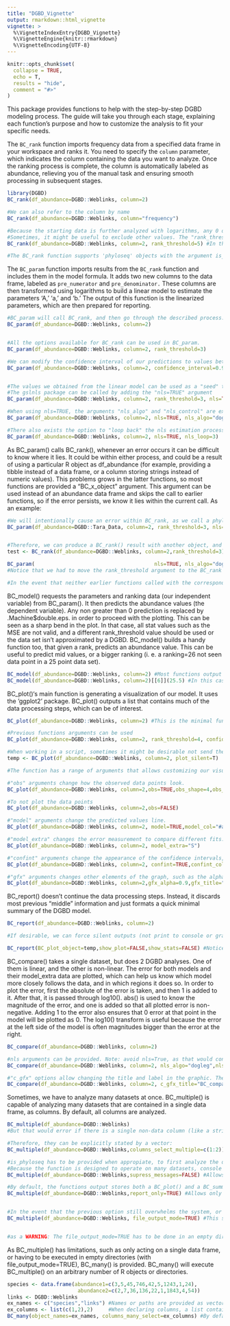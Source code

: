 ```yaml
---
title: "DGBD_Vignette"
output: rmarkdown::html_vignette
vignette: >
  %\VignetteIndexEntry{DGBD_Vignette}
  %\VignetteEngine{knitr::rmarkdown}
  %\VignetteEncoding{UTF-8}
---
```


```r
knitr::opts_chunk$set(
  collapse = TRUE,
  echo = T,
  results = "hide",
  comment = "#>"
)
```

This package provides functions to help with the step-by-step DGBD modeling process. The guide will take you through each stage, explaining each function's purpose and how to customize the analysis to fit your specific needs.

The `BC_rank` function imports frequency data from a specified data frame in your workspace and ranks it. You need to specify the `column` parameter, which indicates the column containing the data you want to analyze. Once the ranking process is complete, the column is automatically labeled as abundance, relieving you of the manual task and ensuring smooth processing in subsequent stages.

```r
library(DGBD)
BC_rank(df_abundance=DGBD::Weblinks, column=2)

#We can also refer to the column by name
BC_rank(df_abundance=DGBD::Weblinks, column="frequency")

#Because the starting data is further analyzed with logarithms, any 0 or negative data points are automatically discarded.
#Sometimes, it might be useful to exclude other values. The "rank_threshold" argument keeps only data points higher than the threshold.
BC_rank(df_abundance=DGBD::Weblinks, column=2, rank_threshold=5) #In this example, all data points equal to or lesser than 5 will be discarded.

#The BC_rank function supports 'phyloseq' objects with the argument is_phyloseq=T

```

The `BC_param` function imports results from the `BC_rank` function and includes them in the model formula. It adds two new columns to the data frame, labeled as `pre_numerator` and `pre_denominator.` These columns are then transformed using logarithms to build a linear model to estimate the parameters 'A,' 'a,' and 'b.' The output of this function is the linearized parameters, which are then prepared for reporting.

```r
#BC_param will call BC_rank, and then go through the described process.
BC_param(df_abundance=DGBD::Weblinks, column=2)


#All the options available for BC_rank can be used in BC_param. 
BC_param(df_abundance=DGBD::Weblinks, column=2, rank_threshold=3)

#We can modify the confidence interval of our predictions to values between 0 and 1.
BC_param(df_abundance=DGBD::Weblinks, column=2, confidence_interval=0.99)


#The values we obtained from the linear model can be used as a "seed" to calculate a non linear approximation of the parameters.
#The gslnls package can be called by adding the "nls=TRUE" argument
BC_param(df_abundance=DGBD::Weblinks, column=2, rank_threshold=3, nls=TRUE)

#When using nls=TRUE, the arguments "nls_algo" and "nls_control" are exposed as the "algorithm" and "control" arguments of the gsl_nls() function.
BC_param(df_abundance=DGBD::Weblinks, column=2, nls=TRUE, nls_algo="dogleg",nls_control=list(maxiter=70, scale="levenberg"))

#There also exists the option to "loop back" the nls estimation process using the generated values as seeds. It generally doesn't improve results, so changing the nls_algo and nls_control arguments is recommmended instead. Loop=1 means no looping.
BC_param(df_abundance=DGBD::Weblinks, column=2, nls=TRUE, nls_loop=3)
```

As BC_param() calls BC_rank(), whenever an error occurs it can be difficult to know where it lies. It could be within either process, and could be a result of using a particular R object as df_abundance (for example, providing a tibble instead of a data frame, or a column storing strings instead of numeric values). This problems grows in the latter functions, so most functions are provided a "BC_x_object" argument. This argument can be used instead of an abundance data frame and skips the call to earlier functions, so if the error persists, we know it lies within the current call. As an example:

```r
#We will intentionally cause an error within BC_rank, as we call a phyloseq object without the proper arguments. However, this particular BC_param() call might be hard to debug because we have included many arguments which could be the cause of the error.  
BC_param(df_abundance=DGBD::Tara_Data, column=2, rank_threshold=3, nls=TRUE, nls_algo="dogleg",nls_control=list(maxiter=70, scale="levenberg"),confidence_interval=0.99)


#Therefore, we can produce a BC_rank() result with another object, and then use it for this BC_param() call.
test <- BC_rank(df_abundance=DGBD::Weblinks, column=2,rank_threshold=3)

BC_param(                                       nls=TRUE, nls_algo="dogleg",nls_control=list(maxiter=70, scale="levenberg"),confidence_interval=0.99, BC_rank_object=test) #As the error no longer appears, we know that this is a valid BC_param() call. Therefore, the error ocurrs in an earlier function.
#Notice that we had to move the rank_threshold argument to the BC_rank call, in order to imitate the original call's process.

#In the event that neither earlier functions called with the corresponding arguments or the BC_x_object call show errors, the problem could lie within the interaction of the current call and the specific data set.
```

BC_model() requests the parameters and ranking data (our independent variable) from BC_param(). It then predicts the abundance values (the dependent variable). Any non greater than 0 prediction is replaced by .Machine$double.eps. in order to proceed with the plotting. This can be seen as a sharp bend in the plot. In that case, all stat values such as the MSE are not valid, and a different rank_threshold value should be used or the data set isn't approximated by a DGBD. BC_model() builds a handy function too, that given a rank, predicts an abundance value. This can be useful to predict mid values, or a bigger ranking (i. e. a ranking=26 not seen data point in a 25 point data set).

```r
BC_model(df_abundance=DGBD::Weblinks, column=2) #Most functions output lists with a variety of elements related to all previous steps and the current process being done.
BC_model(df_abundance=DGBD::Weblinks, column=2)[[6]](25.5) #In this case, we can call the constructed function like so.

```

BC_plot()'s main function is generating a visualization of our model. It uses the 'ggplot2' package. BC_plot() outputs a list that contains much of the data processing steps, which can be of interest.

```r
BC_plot(df_abundance=DGBD::Weblinks, column=2) #This is the minimal function call.

#Previous functions arguments can be used
BC_plot(df_abundance=DGBD::Weblinks, column=2, rank_threshold=4, confidence_interval=0.985)

#When working in a script, sometimes it might be desirable not send the plot as an output to the graphical device.
temp <- BC_plot(df_abundance=DGBD::Weblinks, column=2, plot_silent=T)

#The function has a range of arguments that allows customizing our visualization.

#"obs" arguments change how the observed data points look.
BC_plot(df_abundance=DGBD::Weblinks, column=2,obs=TRUE,obs_shape=4,obs_col="#aa9fff",obs_size=3)

#To not plot the data points
BC_plot(df_abundance=DGBD::Weblinks, column=2,obs=FALSE)

#"model" arguments change the predicted values line.
BC_plot(df_abundance=DGBD::Weblinks, column=2, model=TRUE,model_col="#aaff00",model_width=2)

#"model_extra" changes the error measurement to compare different fits. The "R2" measurement is not recommended for non-linear relationships (DGBD's are linear only when a=b=1)
BC_plot(df_abundance=DGBD::Weblinks, column=2, model_extra="S")

#"confint" arguments change the appearance of the confidence intervals, and the confidence interval range (which you might not want to plot, as it alters the color of the model line).
BC_plot(df_abundance=DGBD::Weblinks, column=2, confint=TRUE,confint_col="#018666",confint_width=0.5,confrange=TRUE,confrange_col="#ffff78")

#"gfx" arguments changes other elements of the graph, such as the alpha of all objects, the title, whether to plot a label or not, where, the scales and the background color
BC_plot(df_abundance=DGBD::Weblinks, column=2,gfx_alpha=0.9,gfx_title="My Graph",gfx_label=TRUE,gfx_label_coords=c(15,15),gfx_xy_trans=c("log10","log10"),gfx_theme=ggplot2::theme_bw())
```

BC_report() doesn't continue the data processing steps. Instead, it discards most previous "middle" information and just formats a quick minimal summary of the DGBD model.

```r
BC_report(df_abundance=DGBD::Weblinks, column=2)

#If desirable, we can force silent outputs (not print to console or graphical devices)

BC_report(BC_plot_object=temp,show_plot=FALSE,show_stats=FALSE) #Notice the BC_x_object substitution. When the DGBD analysis takes too long (which could happen if the data frame is big). Calling BC_report() means calling all other functions from BC_rank() and redoing everything. BC_x_object substitution avoids spending computer resources in the same task.
```

BC_compare() takes a single dataset, but does 2 DGBD analyses. One of them is linear, and the other is non-linear. The error for both models and their model_extra data are plotted, which can help us know which model more closely follows the data, and in which regions it does so. In order to plot the error, first the absolute of the error is taken, and then 1 is added to it. After that, it is passed through log10(). abs() is used to know the magnitude of the error, and one is added so that all plotted error is non-negative. Adding 1 to the error also ensures that 0 error at that point in the model will be plotted as 0. The log10() transform is useful because the error at the left side of the model is often magnitudes bigger than the error at the right.

```r
BC_compare(df_abundance=DGBD::Weblinks, column=2)

#nls arguments can be provided. Note: avoid nls=True, as that would conflict with the linear analysis.
BC_compare(df_abundance=DGBD::Weblinks, column=2, nls_algo="dogleg",nls_control=list(maxiter=70, scale="levenberg"))

#"c_gfx" options allow changing the title and label in the graphic. The model_extra argument is particularly useful for this function. 
BC_compare(df_abundance=DGBD::Weblinks, column=2, c_gfx_title="BC_comparison",c_gfx_label=TRUE, model_extra="S")
```

Sometimes, we have to analyze many datasets at once. BC_multiple() is capable of analyzing many datasets that are contained in a single data frame, as columns. By default, all columns are analyzed.

```r

BC_multiple(df_abundance=DGBD::Weblinks)
#But that would error if there is a single non-data column (like a string column).

#Therefore, they can be explicitly stated by a vector:
BC_multiple(df_abundance=DGBD::Weblinks,columns_select_multiple=c(1:2))

#is_phyloseq has to be provided when appropiate, to first analyze the dimensions of the data frame before calling each individual analysis.
#Because the function is designed to operate on many datasets, console spam is common. Therefore, by default the supress_messages=TRUE argument is provided. 
BC_multiple(df_abundance=DGBD::Weblinks,supress_messages=FALSE) #Allows output.

#By default, the functions output stores both a BC_plot() and a BC_summary() object per analysis, which stores duplicated data and might overwhelm the system resources.
BC_multiple(df_abundance=DGBD::Weblinks,report_only=TRUE) #Allows only storing the smaller summary object.


#In the event that the previous option still overwhelms the system, or when lengthy operations are performed (and it is desired to save progress along each step, instead of only at the end of the process), the next call is desired:
BC_multiple(df_abundance=DGBD::Weblinks, file_output_mode=TRUE) #This saves each graph as soon as it is generated. A single data frame containing the parameters is generated only at the end of the analysis. However, this method takes far less resources, as graphs aren't stored in the R environment.


#as a WARNING: The file_output_mode=TRUE has to be done in an empty directory! If 2 file_output_mode=TRUE call's are performed on the same directory, data will be overwritten and permanently lost!
```

As BC_multiple() has limitations, such as only acting on a single data frame, or having to be executed in empty directories (with file_output_mode=TRUE), BC_many() is provided. BC_many() will execute BC_multiple() on an arbitrary number of R objects or directories.

```r
species <- data.frame(abundance1=c(3,5,45,746,42,5,1243,1,24),
                       abundance2=c(2,7,36,136,22,1,1843,4,54))
links <- DGBD::Weblinks
ex_names <- c("species","links") #Names or paths are provided as vectors. When providing paths to .csv files (or other files), use_paths=TRUE has to be provided as an argument for BC_many(). 
ex_columns <- list(c(1,2),2)     #When declaring columns, a list containing a vector for each name is needed.
BC_many(object_names=ex_names, columns_many_select=ex_columns) #By default, supress_messages_many=TRUE is provided. Setting it to FALSE will allow posting the progress along to the objects to the console.
```
